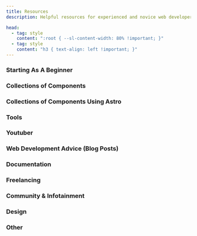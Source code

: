 ```yaml
---
title: Resources
description: Helpful resources for experienced and novice web developers.

head:
  - tag: style
    content: ":root { --sl-content-width: 80% !important; }"
  - tag: style
    content: "h3 { text-align: left !important; }"
---
```


### Starting As A Beginner

<ItemGrid>
    <LinkCard
         title="Beginner tutorial into web development"
         href="https://internetingishard.netlify.app/"
         description="Learn about developing your first website using HTML and CSS."
         target="_blank"
    />
</ItemGrid>

### Collections of Components

<ItemGrid>
    <LinkCard
         title="Web components by Codestich"
         href="https://codestitch.app/app"
         description="A collection of web components. Code provided."
         target="_blank"
    />
</ItemGrid>

### Collections of Components Using Astro

<ItemGrid>
    <LinkCard
         title="Components in the Starlight Github project"
         href="https://github.com/withastro/starlight/tree/main/packages/starlight/components"
         description="The Github repo of the Starlight project by the Astro team."
         target="_blank"
    />
    <LinkCard
         title="Components in the Fulldev UI Github project"
         href="https://github.com/fulldotdev/ui/tree/main/src/components"
         description="The Github repo of the Fulldev UI component library."
         target="_blank"
    />
</ItemGrid>

### Tools

<ItemGrid>
    <LinkCard
         title="W3 Validator"
         href="https://validator.w3.org/"
         description="Validate your HTML."
         target="_blank"
    />
    <LinkCard
         title="Generate schema.org markup"
         href="https://technicalseo.com/tools/schema-markup-generator/"
         description="A tool to generate schema.org markup."
         target="_blank"
    />
    <LinkCard
         title="Favicon Generator"
         href="https://realfavicongenerator.net/"
         description="Provide an image and get all files needed for your favicon."
         target="_blank"
    />
    <LinkCard
         title="Optimize your SVGs"
         href="https://jakearchibald.github.io/svgomg/"
         description="Optimise your SVGs."
         target="_blank"
    />
</ItemGrid>

### Youtuber

<ItemGrid>
    <LinkCard
         title="Kevin Powell Youtube"
         href="https://www.youtube.com/@KevinPowell"
         description="Understand CSS."
         target="_blank"
    />
</ItemGrid>

### Web Development Advice (Blog Posts)

<ItemGrid>
    <LinkCard
         title="Common web dev mistakes"
         href="https://www.greatfrontend.com/blog/top-css-mistakes-made-by-front-end-engineers"
         description="Some common web development mistakes to avoid."
         target="_blank"
    />
    <LinkCard
         title="Understand schema.org markup"
         href="https://neilpatel.com/blog/get-started-using-schema/"
         description="Learn how to use schema.org markup for your website."
         target="_blank"
    />
</ItemGrid>

### Documentation

<ItemGrid>
    <LinkCard
         title="MDN Docs"
         href="https://developer.mozilla.org/en-US/"
         description="The go-to documentation for web developers."
         target="_blank"
    />
    <LinkCard
         title="W3 Schools"
         href="https://www.w3schools.com/html/default.asp"
         description="Introduction into HTML things."
         target="_blank"
    />
</ItemGrid>

### Freelancing

<ItemGrid>
    <LinkCard
         title="Full freelancing guide"
         href="https://codestitch.app/complete-guide-to-freelancing"
         description="Indepth guide to web freelancing."
         target="_blank"
    />
</ItemGrid>

### Community & Infotainment

<ItemGrid>
    <LinkCard
         title="r/webdev Reddit"
         href="https://www.reddit.com/r/webdev/"
         description="Reddit forum dedicated to web development."
         target="_blank"
    />
    <LinkCard
         title="Hacker News"
         href="https://news.ycombinator.com/"
         description="Tech focussed community site. Not necessarily web development."
         target="_blank"
    />
</ItemGrid>

### Design

<ItemGrid>
    <LinkCard
         title="Graphic Design Psychology Introduction"
         href="https://youtu.be/-5jSCHZIHlg"
         description="Understand how people perceive and process information."
         target="_blank"
    />
    <LinkCard
         title="Homepage Design Example"
         href="https://youtu.be/iTbyMPgV2aw"
         description="How the website for a business proposition could look like."
         target="_blank"
    />
</ItemGrid>

### Other

<ItemGrid>
    <LinkCard
         title="HTML5up example websites"
         href="https://html5up.net/"
         description="Example websites for you to copy."
         target="_blank"
    />
    <LinkCard
         title="Accessibility Checklist"
         href="https://www.a11yproject.com/checklist/"
         description="An accessibility checklist by the a11y project."
         target="_blank"
    />
</ItemGrid>
